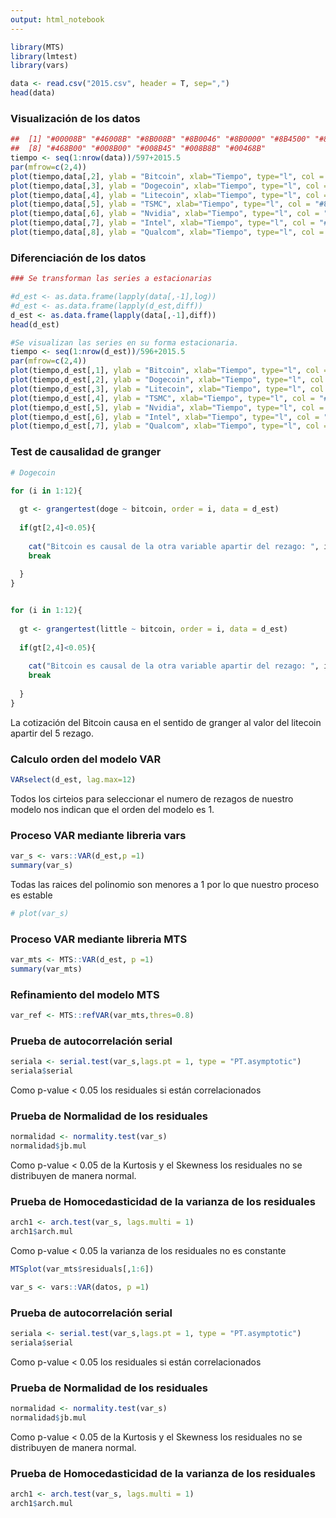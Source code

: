 ```yaml
---
output: html_notebook
---
```


```r
library(MTS)
library(lmtest)
library(vars)
```


```r
data <- read.csv("2015.csv", header = T, sep=",")
head(data)
```




### Visualización de los datos

```r
##  [1] "#00008B" "#46008B" "#8B008B" "#8B0046" "#8B0000" "#8B4500" "#8B8B00"
##  [8] "#468B00" "#008B00" "#008B45" "#008B8B" "#00468B"
tiempo <- seq(1:nrow(data))/597+2015.5
par(mfrow=c(2,4))
plot(tiempo,data[,2], ylab = "Bitcoin", xlab="Tiempo", type="l", col = "#00008B")
plot(tiempo,data[,3], ylab = "Dogecoin", xlab="Tiempo", type="l", col = "#46008B")
plot(tiempo,data[,4], ylab = "Litecoin", xlab="Tiempo", type="l", col = "#8B008B")
plot(tiempo,data[,5], ylab = "TSMC", xlab="Tiempo", type="l", col = "#8B0046")
plot(tiempo,data[,6], ylab = "Nvidia", xlab="Tiempo", type="l", col = "#8B4500")
plot(tiempo,data[,7], ylab = "Intel", xlab="Tiempo", type="l", col = "#8B8B00")
plot(tiempo,data[,8], ylab = "Qualcom", xlab="Tiempo", type="l", col = "#468B00")

```

### Diferenciación de los datos

```r
### Se transforman las series a estacionarias

#d_est <- as.data.frame(lapply(data[,-1],log))
#d_est <- as.data.frame(lapply(d_est,diff))
d_est <- as.data.frame(lapply(data[,-1],diff))
head(d_est)

```

```r
#Se visualizan las series en su forma estacionaria.
tiempo <- seq(1:nrow(d_est))/596+2015.5 
par(mfrow=c(2,4))
plot(tiempo,d_est[,1], ylab = "Bitcoin", xlab="Tiempo", type="l", col = "#00008B")
plot(tiempo,d_est[,2], ylab = "Dogecoin", xlab="Tiempo", type="l", col = "#46008B")
plot(tiempo,d_est[,3], ylab = "Litecoin", xlab="Tiempo", type="l", col = "#8B008B")
plot(tiempo,d_est[,4], ylab = "TSMC", xlab="Tiempo", type="l", col = "#8B0046")
plot(tiempo,d_est[,5], ylab = "Nvidia", xlab="Tiempo", type="l", col = "#8B4500")
plot(tiempo,d_est[,6], ylab = "Intel", xlab="Tiempo", type="l", col = "#8B8B00")
plot(tiempo,d_est[,7], ylab = "Qualcom", xlab="Tiempo", type="l", col = "#468B00")
```
### Test de  causalidad de granger



```r

# Dogecoin 

for (i in 1:12){
  
  gt <- grangertest(doge ~ bitcoin, order = i, data = d_est)
  
  if(gt[2,4]<0.05){
    
    cat("Bitcoin es causal de la otra variable apartir del rezago: ", i, "\n")
    break
    
  }
}



```


```r
for (i in 1:12){
  
  gt <- grangertest(little ~ bitcoin, order = i, data = d_est)
  
  if(gt[2,4]<0.05){
    
    cat("Bitcoin es causal de la otra variable apartir del rezago: ", i, "\n")
    break
    
  }
}
```

La cotización del Bitcoin  causa en el sentido de granger al valor del litecoin apartir del 5 rezago.



### Calculo orden del modelo VAR

```r

VARselect(d_est, lag.max=12)
```

Todos los cirteios para seleccionar el numero de rezagos de nuestro modelo nos indican que el orden del modelo es 1.

### Proceso VAR mediante libreria vars
```r

var_s <- vars::VAR(d_est,p =1)
summary(var_s)
```
Todas las raices del polinomio son menores a 1 por lo que nuestro proceso es estable

```r
# plot(var_s)
```

### Proceso VAR mediante libreria MTS

```r
var_mts <- MTS::VAR(d_est, p =1)
summary(var_mts)
```
### Refinamiento del modelo MTS

```r
var_ref <- MTS::refVAR(var_mts,thres=0.8)
```

### Prueba de autocorrelación serial

```r
seriala <- serial.test(var_s,lags.pt = 1, type = "PT.asymptotic")
seriala$serial
```
Como p-value < 0.05 los residuales si están correlacionados

### Prueba de Normalidad de los residuales

```r
normalidad <- normality.test(var_s)
normalidad$jb.mul
```
Como p-value < 0.05  de la Kurtosis y el Skewness los residuales no se distribuyen de manera normal.


### Prueba de Homocedasticidad de la varianza de los residuales


```r
arch1 <- arch.test(var_s, lags.multi = 1)
arch1$arch.mul
```
Como p-value < 0.05  la varianza de los residuales no es constante


```r
MTSplot(var_mts$residuals[,1:6])
```



```r
var_s <- vars::VAR(datos, p =1)
```

### Prueba de autocorrelación serial

```r
seriala <- serial.test(var_s,lags.pt = 1, type = "PT.asymptotic")
seriala$serial
```
Como p-value < 0.05 los residuales si están correlacionados

### Prueba de Normalidad de los residuales

```r
normalidad <- normality.test(var_s)
normalidad$jb.mul
```
Como p-value < 0.05  de la Kurtosis y el Skewness los residuales no se distribuyen de manera normal.


### Prueba de Homocedasticidad de la varianza de los residuales


```r
arch1 <- arch.test(var_s, lags.multi = 1)
arch1$arch.mul
```



